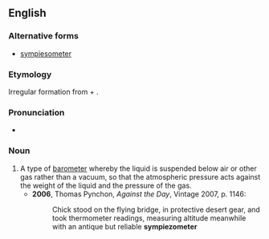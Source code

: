 ==English==

===Alternative forms===
* [[sympiesometer]]

===Etymology===
Irregular formation from {{AGr.}} {{term|συμπίεσις||compression|tr=sympíesis|sc=polytonic}} + {{term|-ometer}}.

===Pronunciation===
* {{IPA|/sɪmpiɪˈzɒmɪtə/}}

===Noun===
{{en-noun}}

# A type of [[barometer]] whereby the liquid is suspended below air or other gas rather than a vacuum, so that the atmospheric pressure acts against the weight of the liquid and the pressure of the gas.
#* '''2006''', Thomas Pynchon, ''Against the Day'', Vintage 2007, p. 1146:
#*: Chick stood on the flying bridge, in protective desert gear, and took thermometer readings, measuring altitude meanwhile with an antique but reliable '''sympiezometer'''